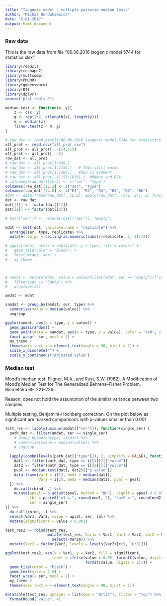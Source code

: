 ```yaml
---
title: "Isogenic model - multiple pairwise median tests"
author: "Michal Burdukiewicz"
date: "5-01-2017"
output: html_document
---
```


### Raw data 

This is the raw data from file "06.06.2016 isogenic model 5744 for statistics.xlsx".

```r
library(readxl)
library(reshape2)
library(multcomp)
library(PMCMR)
library(ggbeeswarm)
library(DT)
library(dplyr)
source("plot_tools.R")

median.test <- function(x, y){
    z <- c(x, y)
    g <- rep(1:2, c(length(x), length(y)))
    m <- median(z)
    fisher.test(z < m, g)
}

# raw_dat <- read_excel("06.06.2016 isogenic model 5744 for statistics.xlsx")
all_prot <- read.csv("all_prot.csv")
all_prot <- all_prot[, -c(4,11)]
all_prot <- all_prot[, -2]
raw_dat <- all_prot
# raw_dat <- all_prot[1:920,]
# raw_dat <- all_prot[1:1150,]   # This still works
# raw_dat <- all_prot[1:1380,]   #SU2 is broken?
# raw_dat <- all_prot[-(1151:1610),]  #RNAse and BSA
# colnames(raw_dat)[1L:2] <- c("ser", "type")
colnames(raw_dat)[1L:2] <- c("ser", "type")
colnames(raw_dat)[3L:8] <- c("R1", "R2", "R3", "R4", "R5", "R6")
#dat <- data.frame(raw_dat[, 1L:2], apply(raw_dat[, -c(1, 2)], 2, function(i) i/max(i)))
dat <- raw_dat
dat[[1]] <- factor(dat[[1]])
dat[[2]] <- factor(dat[[2]])

# dat[["ser"]] <- relevel(dat[["ser"]], "Empty")

mdat <- melt(dat, variable.name = "replicate") %>% 
  arrange(ser, type, replicate) %>% 
  mutate(rep_gr = ceiling(as.numeric(substr(replicate, 2, 2))/2))

# ggplot(mdat, aes(x = replicate, y = type, fill = value)) +
#   geom_tile(color = "black") +
#   facet_wrap(~ ser) +
#   my_theme



# amdat <- mutate(mdat, value = value/filter(mdat, ser == "Empty")[["value"]]) %>%
#   filter(ser != "Empty") %>%
#   droplevels()

amdat <- mdat

samdat <- group_by(amdat, ser, type) %>% 
  summarise(value = median(value)) %>% 
  ungroup

ggplot(amdat, aes(x = type, y = value)) +
  geom_quasirandom() +
  geom_point(data = samdat, aes(x = type, y = value), color = "red", size = 2, alpha = 0.5) +
  facet_wrap(~ ser, ncol = 2) + 
  my_theme + 
  theme(axis.text.x = element_text(angle = 90, hjust = 1)) +
  scale_x_discrete("") +
  scale_y_continuous("Adjusted value")
```

### Median test

Mood's median test: Fligner, M.A., and Rust, S.W. (1982). A Modification of Mood’s Median Test for The Generalized Behrens--Fisher Problem. Biometrika 69, 221–226.

Reason: does not hold the assumption of the similar variance between two samples.

Multiple testing, Benjamini-Hochberg correction. On the plot below as significant are marked comparisons with p-values smaller than 0.001.

```r
test_res <- lapply(unique(amdat[["ser"]]), function(single_ser) {
  path_dat <- filter(amdat, ser == single_ser) 
    # group_by(pathotype, strain) %>% 
    # summarise(value = median(value)) %>% 
    # ungroup
  
  lapply(combn(levels(path_dat[["type"]]), 2, simplify = FALSE), function(i) {
    dat1 <- filter(path_dat, type == i[[1]])[["value"]]
    dat2 <- filter(path_dat, type == i[[2]])[["value"]]
    pval <- median.test(dat1, dat2)[["p.value"]]
    data.frame(Var1 = i[1], med1 = median(dat1), 
               Var2 = i[2], med2 = median(dat2), pval = pval)
  }) %>% 
    do.call(rbind, .) %>% 
    mutate(apval = p.adjust(pval, method = "BH"), signif = apval < 0.05,
           lbl = paste0("m1 = ", round(med1, 2), "\nm2 = ", round(med2, 2)),
           ser = single_ser)
}) %>% 
  do.call(rbind, .) %>% 
  select(Var1, Var2, value = apval, ser, lbl) %>% 
  mutate(significant = value < 0.001)

test_res2 <- rbind(test_res,
                   mutate(test_res, Var1a = Var1, Var1 = Var2, Var2 = Var1a) %>% 
                     select(-Var1a)) %>% 
  mutate(Var2 = factor(Var2, levels = levels(Var2)[c(9, 1L:8)]))

ggplot(test_res2, aes(x = Var1, y = Var2, fill = significant, 
                     label = ifelse(value > 0.05, formatC(value, digits = 2, format = "f"),
                                    format(value, digits = 2)))) +
  geom_tile(color = "black") +
  geom_text(size = 2.5) +
  facet_wrap(~ ser, ncol = 2) + 
  my_theme + 
  theme(axis.text.x = element_text(angle = 90, hjust = 1))

```

```r
datatable(test_res, options = list(dom = "Brtip"), filter = "top") %>% 
  formatRound("value", 4)
```

